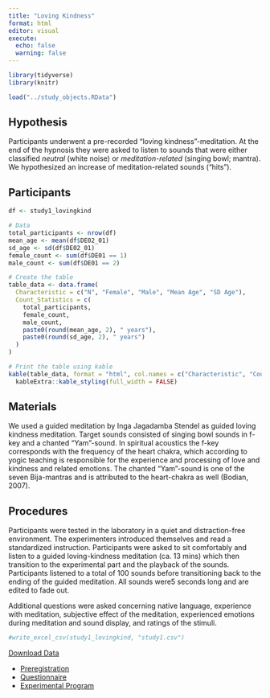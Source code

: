 ```yaml
---
title: "Loving Kindness"
format: html
editor: visual
execute: 
  echo: false
  warning: false
---
```


```r
library(tidyverse)
library(knitr)

load("../study_objects.RData")
```

## Hypothesis

Participants underwent a pre-recorded "loving kindness"-meditation. At the end of the hypnosis they were asked to listen to sounds that were either classified *neutral* (white noise) or *meditation-related* (singing bowl; mantra). We hypothesized an increase of meditation-related sounds ("hits").

## Participants

```r
df <- study1_lovingkind

# Data
total_participants <- nrow(df)
mean_age <- mean(df$DE02_01)
sd_age <- sd(df$DE02_01)
female_count <- sum(df$DE01 == 1)
male_count <- sum(df$DE01 == 2)

# Create the table
table_data <- data.frame(
  Characteristic = c("N", "Female", "Male", "Mean Age", "SD Age"),
  Count_Statistics = c(
    total_participants, 
    female_count, 
    male_count,
    paste0(round(mean_age, 2), " years"), 
    paste0(round(sd_age, 2), " years")
  )
)

# Print the table using kable
kable(table_data, format = "html", col.names = c("Characteristic", "Count/Statistic")) %>%
  kableExtra::kable_styling(full_width = FALSE)

```

## Materials

We used a guided meditation by Inga Jagadamba Stendel as guided loving kindness meditation. Target sounds consisted of singing bowl sounds in f-key and a chanted "Yam"-sound. In spiritual acoustics the f-key corresponds with the frequency of the heart chakra, which according to yogic teaching is responsible for the experience and processing of love and kindness and related emotions. The chanted "Yam"-sound is one of the seven Bija-mantras and is attributed to the heart-chakra as well (Bodian, 2007).

## Procedures

Participants were tested in the laboratory in a quiet and distraction-free environment. The experimenters introduced themselves and read a standardized instruction. Participants were asked to sit comfortably and listen to a guided loving-kindness meditation (ca. 13 mins) which then transition to the experimental part and the playback of the sounds. Participants listened to a total of 100 sounds before transitioning back to the ending of the guided meditation. All sounds were5 seconds long and are edited to fade out.

Additional questions were asked concerning native language, experience with meditation, subjective effect of the meditation, experienced emotions during meditation and sound display, and ratings of the stimuli.

::: {.callout-tip title="Data" collapse="true"}
```r
#write_excel_csv(study1_lovingkind, "study1.csv")
```

[Download Data](../data/lovingkind.csv)
:::

::: {.callout-note title="Resources" collapse="true"}
-   [Preregistration](https://osf.io/g92ts)
-   [Questionnaire](https://osf.io/qzj9m)
-   [Experimental Program](https://osf.io/xebd5)
:::
